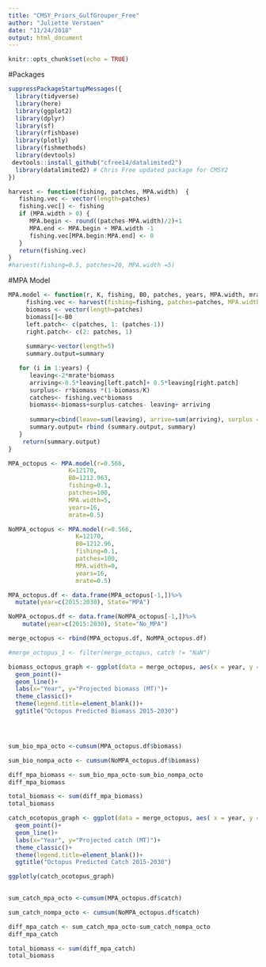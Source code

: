 ```yaml
---
title: "CMSY_Priors_GulfGrouper_Free"
author: "Juliette Verstaen"
date: "11/24/2018"
output: html_document
---
```


```r
knitr::opts_chunk$set(echo = TRUE)
```

#Packages 

```r
suppressPackageStartupMessages({
  library(tidyverse)
  library(here)
  library(ggplot2)
  library(dplyr)
  library(sf)
  library(rfishbase)
  library(plotly)
  library(fishmethods)
  library(devtools)
 devtools::install_github("cfree14/datalimited2") 
  library(datalimited2) # Chris Free updated package for CMSY2
})


```


```r
harvest <- function(fishing, patches, MPA.width)  {
   fishing.vec <- vector(length=patches)
   fishing.vec[] <- fishing 
   if (MPA.width > 0) {  
      MPA.begin <- round((patches-MPA.width)/2)+1
      MPA.end <- MPA.begin + MPA.width -1         
      fishing.vec[MPA.begin:MPA.end] <- 0        
   }
   return(fishing.vec)
}
#harvest(fishing=0.5, patches=20, MPA.width =5) 
```


#MPA Model 

```r
MPA.model <- function(r, K, fishing, B0, patches, years, MPA.width, mrate) {
     fishing.vec <- harvest(fishing=fishing, patches=patches, MPA.width=MPA.width)
     biomass <- vector(length=patches) 
     biomass[]<-B0
     left.patch<- c(patches, 1: (patches-1))
     right.patch<- c(2: patches, 1) 
  
     summary<-vector(length=5)
     summary.output=summary

   for (i in 1:years) {
      leaving<-2*mrate*biomass
      arriving<-0.5*leaving[left.patch]+ 0.5*leaving[right.patch]
      surplus<- r*biomass *(1-biomass/K)
      catches<- fishing.vec*biomass
      biomass<-biomass+surplus-catches- leaving+ arriving
      
      summary=cbind(leave=sum(leaving), arrive=sum(arriving), surplus = sum(surplus), catch=sum(catches), biomass = sum(biomass))
      summary.output= rbind (summary.output, summary)
   }
    return(summary.output) 
}

MPA_octopus <- MPA.model(r=0.566, 
                 K=12170,
                 B0=1212.963, 
                 fishing=0.1, 
                 patches=100,
                 MPA.width=5,
                 years=16, 
                 mrate=0.5)

NoMPA_octopus <- MPA.model(r=0.566,
                   K=12170, 
                   B0=1212.96, 
                   fishing=0.1, 
                   patches=100,
                   MPA.width=0, 
                   years=16, 
                   mrate=0.5) 

```


```r

MPA_octopus.df <- data.frame(MPA_octopus[-1,])%>%
  mutate(year=c(2015:2030), State="MPA")

NoMPA_octopus.df <- data.frame(NoMPA_octopus[-1,])%>%
    mutate(year=c(2015:2030), State="No_MPA")

merge_octopus <- rbind(MPA_octopus.df, NoMPA_octopus.df)

#merge_octopus_1 <- filter(merge_octopus, catch != "NaN")

biomass_octopus_graph <- ggplot(data = merge_octopus, aes(x = year, y = biomass, colour = State))+
  geom_point()+
  geom_line()+
  labs(x="Year", y="Projected biomass (MT)")+
  theme_classic()+
  theme(legend.title=element_blank())+
  ggtitle("Octopus Predicted Biomass 2015-2030")




sum_bio_mpa_octo <-cumsum(MPA_octopus.df$biomass)

sum_bio_nompa_octo <- cumsum(NoMPA_octopus.df$biomass)

diff_mpa_biomass <- sum_bio_mpa_octo-sum_bio_nompa_octo
diff_mpa_biomass

total_biomass <- sum(diff_mpa_biomass)
total_biomass

```



```r
catch_ocotopus_graph <- ggplot(data = merge_octopus, aes( x = year, y = catch, colour = State))+
  geom_point()+
  geom_line()+
  labs(x="Year", y="Projected catch (MT)")+
  theme_classic()+
  theme(legend.title=element_blank())+
  ggtitle("Octopus Predicted Catch 2015-2030")

ggplotly(catch_ocotopus_graph)
        

sum_catch_mpa_octo <-cumsum(MPA_octopus.df$catch)

sum_catch_nompa_octo <- cumsum(NoMPA_octopus.df$catch)

diff_mpa_catch <- sum_catch_mpa_octo-sum_catch_nompa_octo
diff_mpa_catch

total_biomass <- sum(diff_mpa_catch)
total_biomass
```



















